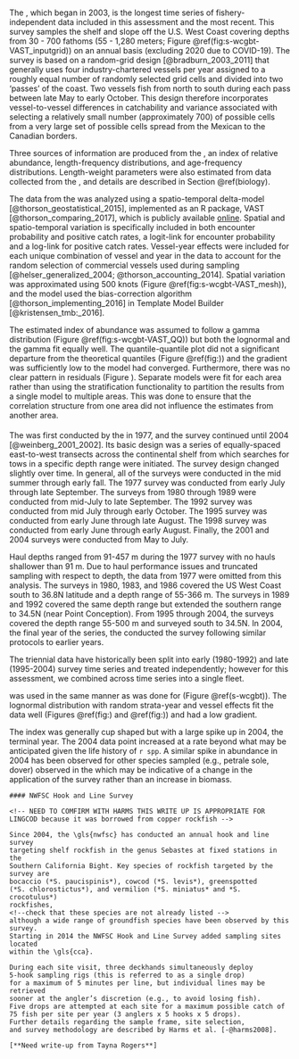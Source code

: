 #### \acrlong{s-wcgbt} {#s-wcgbt}

The \Gls{s-wcgbt}, which began in 2003,
is the longest time series of fishery-independent data
included in this assessment and the most recent.
This survey samples the shelf and slope off the U.S. West Coast covering depths
from 30 - 700 fathoms (55 - 1,280 meters; Figure \@ref(fig:s-wcgbt-VAST_inputgrid))
on an annual basis (excluding 2020 due to COVID-19).
The survey is based on a random-grid design [@bradburn_2003_2011] that
generally uses four industry-chartered vessels per year
assigned to a roughly equal number of randomly selected grid cells and
 divided into two 'passes' of the coast.
Two vessels fish from north to south during each pass between late May to early October.
This design therefore incorporates vessel-to-vessel differences in catchability
and variance associated with selecting a relatively small number (approximately 700) of possible cells from a very large set of possible cells spread from the Mexican to the Canadian borders.

Three sources of information are produced from the \Gls{s-wcgbt}, an index of relative
abundance, length-frequency distributions, and age-frequency distributions. Length-weight 
parameters were also estimated from data collected from the \Gls{s-wcgbt}, and details are
described in Section \@ref(biology).

The data from the \gls{s-wcgbt} was analyzed using a
spatio-temporal delta-model [@thorson_geostatistical_2015],
implemented as an R package, VAST [@thorson_comparing_2017],
which is publicly available [online](https://github.com/James-Thorson/VAST).
Spatial and spatio-temporal variation is specifically included in both
encounter probability and positive catch rates,
a logit-link for encounter probability and
a log-link for positive catch rates.
Vessel-year effects were included for each unique combination of
vessel and year in the data to account for the random selection of
commercial vessels used during sampling
[@helser_generalized_2004; @thorson_accounting_2014].
Spatial variation was approximated using 500 knots (Figure \@ref(fig:s-wcgbt-VAST_mesh)),
and the model used the bias-correction algorithm
[@thorson_implementing_2016] in Template Model Builder [@kristensen_tmb:_2016].

The estimated index of abundance was assumed to follow a gamma distribution
(Figure \@ref(fig:s-wcgbt-VAST_QQ))
but both the lognormal and the gamma fit equally well.
The quantile-quantile plot did not a significant departure from the
theoretical quantiles (Figure \@ref(fig:)) and
the gradient was sufficiently low to the model had converged.
Furthermore, there was no clear pattern in residuals (Figure \ref{fig:wcgbt-resid}). Separate models were fit for each area rather than
using the stratification functionality to partition the results from a single
model to multiple areas. This was done to ensure that the correlation structure
from one area did not influence the estimates from another area.

#### \acrlong{s-tri}

The \gls{s-tri} was first conducted by the \gls{afsc} in 1977, and the survey continued until 2004 [@weinberg_2001_2002].
Its basic design was a series of equally-spaced east-to-west transects across the continental shelf from which searches for tows in a specific depth range were initiated.
The survey design changed slightly over time.
In general, all of the surveys were conducted in the mid summer through early fall.
The 1977 survey was conducted from early July through late September.
The surveys from 1980 through 1989 were conducted from mid-July to late September.
The 1992 survey was conducted from mid July through early October.
The 1995 survey was conducted from early June through late August.
The 1998 survey was conducted from early June through early August.
Finally, the 2001 and 2004 surveys were conducted from May to July.

Haul depths ranged from 91-457 m during the 1977 survey with no hauls shallower than 91 m.
Due to haul performance issues and truncated sampling with respect to depth, the data from 1977 were omitted from this analysis.
The surveys in 1980, 1983, and 1986 covered the US West Coast south to 36.8\textdegree N latitude and a depth range of 55-366 m.
The surveys in 1989 and 1992 covered the same depth range but extended the southern range to 34.5\textdegree N (near Point Conception).
From 1995 through 2004, the surveys covered the depth range 55-500 m and surveyed south to 34.5\textdegree N.
In 2004, the final year of the \gls{s-tri} series, the \gls{nwfsc} \gls{fram} conducted the survey following similar protocols to earlier years.

The triennial data have historically been split into early (1980-1992) 
and late (1995-2004) survey time series and treated independently; however
for this assessment, we combined across time series into a single fleet.

\Glsentrylong{vast} was used in the same manner as was done for
(Figure \@ref(s-wcgbt)). The lognormal distribution with random strata-year and vessel effects fit the data well (Figures \@ref(fig:) and \@ref(fig:)) and
had a low gradient.

The index was generally cup shaped but with a large spike up in 2004,
the terminal year. The 2004 data point increased at a rate beyond what may be anticipated given the life history of `r spp`.
A similar spike in abundance in 2004 has been observed for other species sampled (e.g., petrale sole, dover) observed in the \gls{s-tri} which
may be indicative of a change in the application of the survey
rather than an increase in biomass.

```asis
#### NWFSC Hook and Line Survey

<!-- NEED TO COMFIRM WITH HARMS THIS WRITE UP IS APPROPRIATE FOR LINGCOD because it was borrowed from copper rockfish -->

Since 2004, the \gls{nwfsc} has conducted an annual hook and line survey
targeting shelf rockfish in the genus Sebastes at fixed stations in the
Southern California Bight. Key species of rockfish targeted by the survey are
bocaccio (*S. paucispinis*), cowcod (*S. levis*), greenspotted
(*S. chlorostictus*), and vermilion (*S. miniatus* and *S. crocotulus*)
rockfishes,
<!--check that these species are not already listed -->
although a wide range of groundfish species have been observed by this survey.
Starting in 2014 the NWFSC Hook and Line Survey added sampling sites located
within the \gls{cca}.

During each site visit, three deckhands simultaneously deploy
5-hook sampling rigs (this is referred to as a single drop)
for a maximum of 5 minutes per line, but individual lines may be retrieved
sooner at the angler’s discretion (e.g., to avoid losing fish).
Five drops are attempted at each site for a maximum possible catch of
75 fish per site per year (3 anglers x 5 hooks x 5 drops).
Further details regarding the sample frame, site selection,
and survey methodology are described by Harms et al. [-@harms2008].

[**Need write-up from Tayna Rogers**]

```